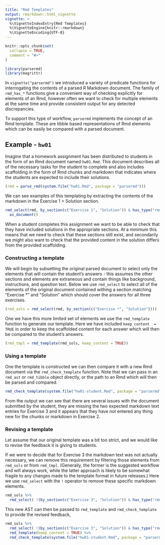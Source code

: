```yaml
---
title: "Rmd Templates"
output: rmarkdown::html_vignette
vignette: >
  %\VignetteIndexEntry{Rmd Templates}
  %\VignetteEngine{knitr::rmarkdown}
  %\VignetteEncoding{UTF-8}
---
```


```r
knitr::opts_chunk$set(
  collapse = TRUE,
  comment = "#>"
)

library(parsermd)
library(magrittr)
```


In `vignette("parsermd")` we introduced a variety of predicate functions for interrogating the contents of a parsed R Markdown document. The family of `rmd_has_*` functions give a convenient way of checking explicitly for elements of an Rmd, however often we want to check for multiple elements at the same time and provide consistent output for any detected discrepancies. 

To support this type of workflow, `parsermd` implements the concept of an Rmd template. These are tibble based representations of Rmd elements which can be easily be compared with a parsed document.



## Example - `hw01`

Imagine that a homework assignment has been distributed to students in the form of an Rmd document named `hw01.Rmd`. This document describes all of the necessary tasks for the student to complete and also includes scaffolding in the form of Rmd chunks and markdown that indicates where the students are expected to include their solutions.

```r
(rmd = parse_rmd(system.file("hw01.Rmd", package = "parsermd")))
```

We can see examples of this templating by extracting the contents of the markdown in the Exercise 1 > Solution section.

```r
rmd_select(rmd, by_section(c("Exercise 1", "Solution")) & has_type("rmd_markdown")) %>%
  as_document()
```

When a student completes this assignment we want to be able to check that they have included solutions in the appropriate sections. At a minimum this means that we need to check that these sections still exist, and secondarily we might also want to check that the provided content in the solution differs from the provided scaffolding.

### Constructing a template

We will begin by subsetting the original parsed document to select only the elements that will contain the student's answers - this assumes the other sections and elements are extraneous and contain things like background, instructions, and question text. Below we use `rmd_select` to select all of the elements of the original document contained withing a section matching "Exercise *" and "Solution" which should cover the answers for all three exercises.

```r
(rmd_sols = rmd_select(rmd, by_section(c("Exercise *", "Solution"))))
```

One we have this more limited set of elements we use the `rmd_template` function to generate our template. Here we have included `keep_content  = TRUE` in order to keep the scaffolded content for each answer which will then be compared to the student's answers.

```r
(rmd_tmpl = rmd_template(rmd_sols, keep_content = TRUE))
```

### Using a template

One the template is constructed we can then compare it with a new Rmd document via the `rmd_check_template` function. Note that we can pass in an `rmd_ast` or `rmd_tibble` object directly, or the path to an Rmd which will then be parsed and compared.

```r
rmd_check_template(system.file("hw01-student.Rmd", package = "parsermd"), rmd_tmpl)
```

From the output we can see that there are several issues with the document submitted by the student, they are missing the two expected markdown text entries for Exercise 3 and it appears that they have not entered any thing new for the chunks or markdown in Exercise 2.

### Revising a template

Let assume that our original template was a bit too strict, and we would like to revise the feedback it is giving to students. 

If we were to decide that for Exercise 3 the markdown text was not actually necessary, we can remove this requirement by filtering those elements from `rmd_sols` or from `rmd_tmpl`. (Generally, the former is the suggested workflow and will always work, while the latter approach is likely to be somewhat fragile to any changes made to the template format in future releases.) Here we use `rmd_select` with the `!` operator to remove these specific markdown elements.

```r
rmd_sols %>%
  rmd_select( !(by_section(c("Exercise 3", "Solution")) & has_type("rmd_markdown")) )
```

This new AST can then be passed to `rmd_template` and `rmd_check_template` to provide the revised feedback,

```r
rmd_sols %>%
  rmd_select( !(by_section(c("Exercise 3", "Solution")) & has_type("rmd_markdown")) ) %>%
  rmd_template(keep_content = TRUE) %>%
  rmd_check_template(system.file("hw01-student.Rmd", package = "parsermd"), .)
```


